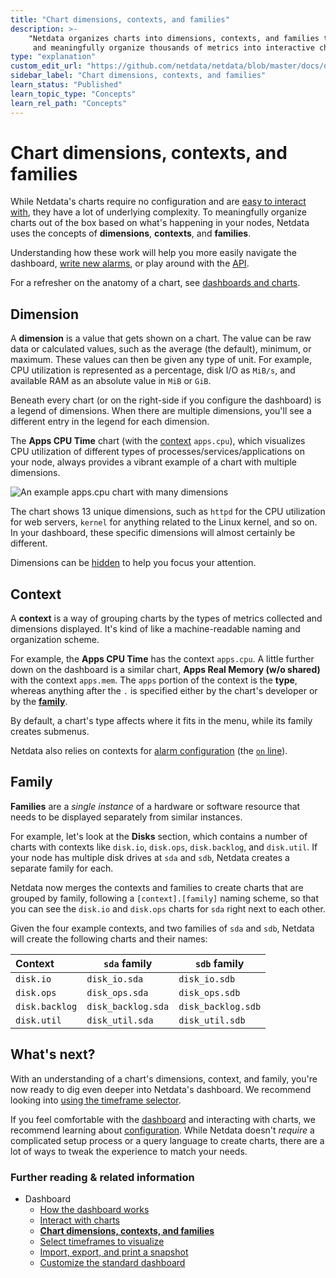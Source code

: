 ```yaml
---
title: "Chart dimensions, contexts, and families"
description: >- 
    "Netdata organizes charts into dimensions, contexts, and families to automatically
     and meaningfully organize thousands of metrics into interactive charts."
type: "explanation"
custom_edit_url: "https://github.com/netdata/netdata/blob/master/docs/dashboard/dimensions-contexts-families.mdx"
sidebar_label: "Chart dimensions, contexts, and families"
learn_status: "Published"
learn_topic_type: "Concepts"
learn_rel_path: "Concepts"
---
```


# Chart dimensions, contexts, and families

While Netdata's charts require no configuration and are [easy to interact with](https://github.com/netdata/netdata/blob/master/docs/dashboard/interact-charts.mdx),
they have a lot of underlying complexity. To meaningfully organize charts out of the box based on what's happening in
your nodes, Netdata uses the concepts of **dimensions**, **contexts**, and **families**. 

Understanding how these work will help you more easily navigate the dashboard, [write new
alarms](https://github.com/netdata/netdata/blob/master/docs/monitor/configure-alarms.md), or play around with the [API](https://github.com/netdata/netdata/blob/master/web/api/README.md).

For a refresher on the anatomy of a chart, see [dashboards and charts](https://github.com/netdata/netdata/blob/master/docs/dashboard/how-dashboard-works.mdx).

## Dimension

A **dimension** is a value that gets shown on a chart. The value can be raw data or calculated values, such as the
average (the default), minimum, or maximum. These values can then be given any type of unit. For example, CPU
utilization is represented as a percentage, disk I/O as `MiB/s`, and available RAM as an absolute value in `MiB` or
`GiB`.

Beneath every chart (or on the right-side if you configure the dashboard) is a legend of dimensions. When there are
multiple dimensions, you'll see a different entry in the legend for each dimension.

The **Apps CPU Time** chart (with the [context](#context) `apps.cpu`), which visualizes CPU utilization of
different types of processes/services/applications on your node, always provides a vibrant example of a chart with
multiple dimensions.

![An example apps.cpu chart with many
dimensions](https://user-images.githubusercontent.com/1153921/114207816-a5cb7400-9911-11eb-8800-06f60b745f9c.png)

The chart shows 13 unique dimensions, such as `httpd` for the CPU utilization for web servers, `kernel` for anything
related to the Linux kernel, and so on. In your dashboard, these specific dimensions will almost certainly be different.

Dimensions can be [hidden](https://github.com/netdata/netdata/blob/master/docs/dashboard/interact-charts.mdx#show-and-hide-dimensions) to help you focus your
attention.

## Context

A **context** is a way of grouping charts by the types of metrics collected and dimensions displayed. It's kind of like
a machine-readable naming and organization scheme.

For example, the **Apps CPU Time** has the context `apps.cpu`. A little further down on the dashboard is a similar
chart, **Apps Real Memory (w/o shared)** with the context `apps.mem`. The `apps` portion of the context is the **type**,
whereas anything after the `.` is specified either by the chart's developer or by the [**family**](#family). 

By default, a chart's type affects where it fits in the menu, while its family creates submenus.

Netdata also relies on contexts for [alarm configuration](https://github.com/netdata/netdata/blob/master/docs/monitor/configure-alarms.md) (the [`on`
line](https://github.com/netdata/netdata/blob/master/health/REFERENCE.md#alarm-line-on)).

## Family

**Families** are a _single instance_ of a hardware or software resource that needs to be displayed separately from
similar instances.

For example, let's look at the **Disks** section, which contains a number of charts with contexts like `disk.io`,
`disk.ops`, `disk.backlog`, and `disk.util`.  If your node has multiple disk drives at `sda` and `sdb`, Netdata creates
a separate family for each.

Netdata now merges the contexts and families to create charts that are grouped by family, following a
`[context].[family]` naming scheme, so that you can see the `disk.io` and `disk.ops` charts for `sda` right next to each
other.

Given the four example contexts, and two families of `sda` and `sdb`, Netdata will create the following charts and their
names:

| Context        | `sda` family       | `sdb` family       |
| :------------- | ------------------ | ------------------ |
| `disk.io`      | `disk_io.sda`      | `disk_io.sdb`      |
| `disk.ops`     | `disk_ops.sda`     | `disk_ops.sdb`     |
| `disk.backlog` | `disk_backlog.sda` | `disk_backlog.sdb` |
| `disk.util`    | `disk_util.sda`    | `disk_util.sdb`    |

## What's next?

With an understanding of a chart's dimensions, context, and family, you're now ready to dig even deeper into Netdata's
dashboard. We recommend looking into [using the timeframe selector](https://github.com/netdata/netdata/blob/master/docs/dashboard/visualization-date-and-time-controls.mdx).

If you feel comfortable with the [dashboard](https://github.com/netdata/netdata/blob/master/docs/dashboard/how-dashboard-works.mdx) and interacting with charts, we
recommend learning about [configuration](https://github.com/netdata/netdata/blob/master/docs/configure/nodes.md). While Netdata doesn't _require_ a complicated setup
process or a query language to create charts, there are a lot of ways to tweak the experience to match your needs.

### Further reading & related information

- Dashboard
  - [How the dashboard works](https://github.com/netdata/netdata/blob/master/docs/dashboard/how-dashboard-works.mdx)
  - [Interact with charts](https://github.com/netdata/netdata/blob/master/docs/dashboard/interact-charts.mdx)
  - **[Chart dimensions, contexts, and families](https://github.com/netdata/netdata/blob/master/docs/dashboard/dimensions-contexts-families.mdx)**
  - [Select timeframes to visualize](https://github.com/netdata/netdata/blob/master/docs/dashboard/visualization-date-and-time-controls.mdx)
  - [Import, export, and print a snapshot](https://github.com/netdata/netdata/blob/master/docs/dashboard/import-export-print-snapshot.mdx)
  - [Customize the standard dashboard](https://github.com/netdata/netdata/blob/master/docs/dashboard/customize.mdx)
